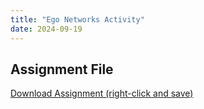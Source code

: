 ```yaml
---
title: "Ego Networks Activity"
date: 2024-09-19
---
```




## Assignment File

[Download Assignment (right-click and save)](/assignments/ego_networks/ego_analysis.qmd)

